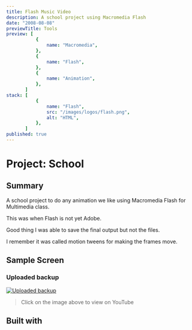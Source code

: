 ```yaml
---
title: Flash Music Video
description: A school project using Macromedia Flash
date: "2008-08-08"
previewTitle: Tools
preview: [
           {
               name: "Macromedia",
           },
           {
               name: "Flash",
           },
           {
               name: "Animation",
           },
       ]
stack: [
           {
               name: "Flash",
               src: "/images/logos/flash.png",
               alt: "HTML",
           },
       ]
published: true
---
```


# Project: School

## Summary

A school project to do any animation we like using Macromedia Flash for Multimedia class.

This was when Flash is not yet Adobe.

Good thing I was able to save the final output but not the files.

I remember it was called motion tweens for making the frames move.


## Sample Screen

### Uploaded backup

[![Uploaded backup](https://res.cloudinary.com/langitlupakintoncloud/image/upload/v1712068934/projects.jcos.io/jpive2qnfcsxdwovubti.png)](https://youtu.be/e4mwzyFGZXE "Macromedia Flash")

> Click on the image above to view on YouTube


## Built with
